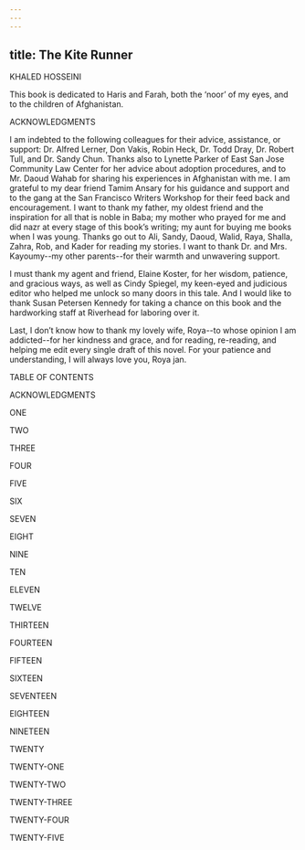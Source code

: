 ```yaml
---
---
---
```

title: The Kite Runner
---




KHALED HOSSEINI





This book is dedicated to Haris and Farah, both the ‘noor’ of my eyes, and to the children of Afghanistan.







ACKNOWLEDGMENTS




I am indebted to the following colleagues for their advice, assistance, or support: Dr. Alfred Lerner, Don Vakis, Robin Heck, Dr. Todd Dray, Dr. Robert Tull, and Dr. Sandy Chun. Thanks also to Lynette Parker of East San Jose Community Law Center for her advice about adoption procedures, and to Mr. Daoud Wahab for sharing his experiences in Afghanistan with me. I am grateful to my dear friend Tamim Ansary for his guidance and support and to the gang at the San Francisco Writers Workshop for their feed back and encouragement. I want to thank my father, my oldest friend and the inspiration for all that is noble in Baba; my mother who prayed for me and did nazr at every stage of this book’s writing; my aunt for buying me books when I was young. Thanks go out to Ali, Sandy, Daoud, Walid, Raya, Shalla, Zahra, Rob, and Kader for reading my stories. I want to thank Dr. and Mrs. Kayoumy--my other parents--for their warmth and unwavering support.



I must thank my agent and friend, Elaine Koster, for her wisdom, patience, and gracious ways, as well as Cindy Spiegel, my keen-eyed and judicious editor who helped me unlock so many doors in this tale. And I would like to thank Susan Petersen Kennedy for taking a chance on this book and the hardworking staff at Riverhead for laboring over it.



Last, I don’t know how to thank my lovely wife, Roya--to whose opinion I am addicted--for her kindness and grace, and for reading, re-reading, and helping me edit every single draft of this novel. For your patience and understanding, I will always love you, Roya jan.





TABLE OF CONTENTS


ACKNOWLEDGMENTS



ONE



TWO



THREE



FOUR



FIVE



SIX



SEVEN



EIGHT



NINE



TEN



ELEVEN



TWELVE



THIRTEEN



FOURTEEN



FIFTEEN



SIXTEEN



SEVENTEEN



EIGHTEEN



NINETEEN



TWENTY



TWENTY-ONE



TWENTY-TWO



TWENTY-THREE



TWENTY-FOUR



TWENTY-FIVE

